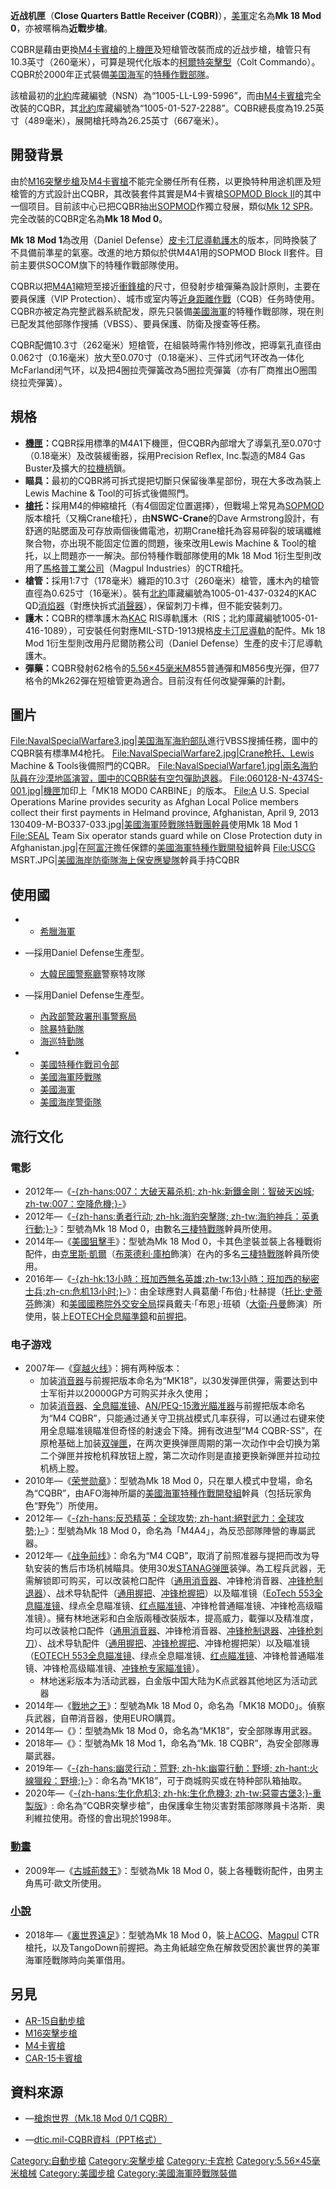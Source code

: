 {{Otheruses|Mk 18自動榴彈發射器|subject=以更換[[M4卡賓槍|M4卡賓槍]]上[[機匣|機匣]]及短槍管的近戰步槍|other=[[越南战争|越戰]]中[[美國海軍|美國海軍]]所採用的[[榴弹发射器#自動榴弹发射器|自动榴弹发射器]]}}
{{noteTA
|G1=軍事
|G2=長度單位
|G3=Firearms
}}
{{Infobox Weapon
|name= CQBR
|image= File:CQBR-alone.png
|image_size= 300px
|caption=
|origin= {{flag|USA}}
|type= [[卡賓槍|卡賓槍]]
<!-- 種類選擇 -->
|is_ranged=yes
|is_bladed=
|is_explosive=
|is_artillery=
|is_vehicle=
|is_missile=
|is_UK=
<!-- 服役記錄 -->
|service= 2000年—
|used_by=
|wars= [[阿富汗戰爭_(2001年)|2001年阿富汗戰爭]]<br/>[[伊拉克戰爭|伊拉克戰爭]]<br/>[[敘利亞內戰|敘利亞內戰]]<br/>[[伊拉克內戰|伊拉克內戰]]
<!-- 生產歷史 -->
|designer= {{tsl|en|Naval Surface Warfare Center Crane Division|美國海軍水上作戰中心克蘭分部}}
|design_date=
|manufacturer= 美國海軍水上作戰中心克蘭分部（改裝）<br/>[[柯爾特|柯爾特]]（原裝槍及零件）
|unit_cost=
|production_date=
|number=
|variants= Mk 18 Mod 0<br/>Mk 18 Mod 1
<!-- 基本規格 -->
|spec_label=
|weight= 空槍：2.7公斤
|length= -{}-
* 展開槍托：762毫米（30寸）
* 縮起槍托：679.4毫米（26.75寸）
|part_length= 262毫米（10.3寸）
|width=
|height=
|diameter=
|crew=
<!-- 投射武器規格 --> 
|cartridge= [[5.56×45mm_NATO|5.56×45毫米]]
|caliber= 5.56毫米（.223寸）
|action= [[氣動式|直接導氣式]]，[[轉拴式槍栓|轉拴式槍栓]]
|mode= 半自動、全自動，可[[擊發調變槍械|擊發調變]]
|rate=
|velocity=
|range=
|max_range=
|feed= [[STANAG彈匣|STANAG彈匣]]、[[C-Mag彈鼓|C-Mag彈鼓]]
|sights= 提把式[[機械瞄具|機械瞄具]]<br/>移除提把後可通過機匣頂部的[[皮卡汀尼導軌|皮卡汀尼導軌]]裝上[[瞄準鏡|瞄準鏡]]
}}
'''近战机匣'''（'''Close Quarters Battle Receiver (CQBR)'''），[[美軍|美軍]]定名為'''Mk 18 Mod 0'''，亦被暱稱為'''近戰步槍'''。

CQBR是藉由更換[[M4卡賓槍|M4卡賓槍]]的上[[機匣|機匣]]及短槍管改裝而成的近战步槍，槍管只有10.3英寸（260毫米），可算是現代化版本的[[CAR-15卡賓槍|柯爾特突擊型]]（Colt Commando）。CQBR於2000年正式裝備[[美国海军|美国海军]]的[[特种部队|特種作戰部隊]]。

該槍最初的[[北約|北約]]库藏編號（NSN）為“1005-LL-L99-5996”，而由[[M4卡賓槍|M4卡賓槍]]完全改裝的CQBR，其[[北約|北約]]库藏編號為“1005-01-527-2288”。CQBR總長度為19.25英寸（489毫米），展開槍托時為26.25英寸（667毫米）。

== 開發背景 ==
由於[[M16突擊步槍|M16突擊步槍]]及[[M4卡賓槍|M4卡賓槍]]不能完全勝任所有任務，{{Link-en|美國海軍水面作戰中心|Naval Surface Warfare Center}}以更換特种用途机匣及短槍管的方式設計出CQBR，其改裝套件其實是M4卡賓槍[[M4卡賓槍#SOPMOD_Block_II|SOPMOD Block II]]的其中一個项目。目前該中心已把CQBR抽出[[SOPMOD|SOPMOD]]作獨立發展，類似[[Mk_12特別用途步槍|Mk 12 SPR]]。完全改裝的CQBR定名為'''Mk 18 Mod 0'''。

'''Mk 18 Mod 1'''為改用{{tsl|en|Daniel Defense|丹尼爾防務公司}}（Daniel Defense）[[皮卡汀尼導軌|皮卡汀尼導軌]][[護木|護木]]的版本，同時換裝了不具備前準星的氣塞。改進的地方類似於供M4A1用的SOPMOD Block II套件。目前主要供SOCOM旗下的特種作戰部隊使用。

CQBR以把[[M4卡賓槍|M4A1]]縮短至接近[[衝鋒槍|衝鋒槍]]的尺寸，但發射步槍彈藥為設計原則，主要在要員保護（VIP Protection）、城市或室内等[[近身距離作戰|近身距離作戰]]（CQB）任务時使用。CQBR亦被定為完整武器系統配发，原先只裝備[[美國海軍|美國海軍]]的特種作戰部隊，現在則已配发其他部隊作搜捕（VBSS）、要員保護、防衛及搜查等任務。

CQBR配備10.3寸（262毫米）短槍管，在組裝時需作特別修改，把導氣孔直径由0.062寸（0.16毫米）放大至0.070寸（0.18毫米）、三件式闭气环改為一体化McFarland闭气环，以及把4圈拉壳彈簧改為5圈拉壳彈簧（亦有厂商推出O圈围绕拉壳彈簧）。

== 規格 ==
* '''[[機匣|機匣]]：'''CQBR採用標準的M4A1下機匣，但CQBR內部增大了導氣孔至0.070寸（0.18毫米）及改裝緩衝器，採用Precision Reflex, Inc.製造的M84 Gas Buster及擴大的[[拉機柄|拉機柄]]鎖。
* '''瞄具：'''最初的CQBR將可拆式提把切斷只保留後準星部份，現在大多改為裝上Lewis Machine & Tool的可拆式後備照門。
* '''[[槍托|槍托]]：'''採用M4的伸縮槍托（有4個固定位置選擇），但戰場上常見為[[SOPMOD|SOPMOD]]版本槍托（又稱Crane槍托），由'''NSWC-Crane'''的Dave Armstrong設計，有舒適的貼腮面及可存放兩個後備電池，初期Crane槍托為容易碎裂的玻璃纖維聚合物，亦出現不能固定位置的問題，後來改用Lewis Machine & Tool的槍托，以上問題亦一一解決。部份特種作戰部隊使用的Mk 18 Mod 1衍生型則改用了[[馬格普工業公司|馬格普工業公司]]（Magpul Industries）的CTR槍托。
* '''槍管：'''採用1:7寸（178毫米）纏距的10.3寸（260毫米）槍管，護木內的槍管直徑為0.625寸（16毫米）。裝有[[北約|北約]]庫藏編號為1005-01-437-0324的KAC QD[[消焰器|消焰器]]（對應快拆式[[消聲器|消聲器]]），保留刺刀卡榫，但不能安裝刺刀。
* '''護木：'''CQBR的標準護木為[[KAC|KAC]] RIS導軌護木（RIS；北約庫藏編號1005-01-416-1089），可安裝任何對應MIL-STD-1913規格[[皮卡汀尼導軌|皮卡汀尼導軌]]的配件。Mk 18 Mod 1衍生型則改用丹尼爾防務公司（Daniel Defense）生產的皮卡汀尼導軌護木。
* '''彈藥：'''CQBR發射62格令的[[5.56×45mm_NATO|5.56×45毫米]]M855普通彈和M856曳光彈，但77格令的Mk262彈在短槍管更為適合。目前沒有任何改變彈藥的計劃。

== 圖片 ==
<gallery>
File:NavalSpecialWarfare3.jpg|[[美国海军|美国海军]][[海豹部队|海豹部队]]進行VBSS搜捕任務，圖中的CQBR裝有標準M4枪托。
File:NavalSpecialWarfare2.jpg|Crane枪托、Lewis Machine & Tools後備照門的CQBR。
File:NavalSpecialWarfare1.jpg|兩名海豹队員在沙漠地區演習，圖中的CQBR裝有空包彈助退器。
File:060128-N-4374S-001.jpg|[[機匣|機匣]]加印上「MK18 MOD0 CARBINE」的版本。
File:A U.S. Special Operations Marine provides security as Afghan Local Police members collect their first payments in Helmand province, Afghanistan, April 9, 2013 130409-M-BO337-033.jpg|[[美國海軍陸戰隊突襲兵團|美國海軍陸戰隊特戰團幹員]]使用Mk 18 Mod 1
File:SEAL Team Six operator stands guard while on Close Protection duty in Afghanistan.jpg|在[[阿富汗|阿富汗]]擔任保鏢的[[美國海軍特種作戰開發組|美國海軍特種作戰開發組]]幹員
File:USCG MSRT.JPG|[[美國海岸防衛隊|美國海岸防衛隊]][[海上保安應變隊|海上保安應變隊]]幹員手持CQBR
</gallery>

== 使用國 ==
* {{flagcountry|Greece}}
** [[希臘海軍|希臘海軍]]{{tsl|en|Underwater Demolition Command|水下爆破司令部}}
* {{flagcountry|ROK}}—採用Daniel Defense生產型。
** [[大韓民國警察廳|大韓民國警察廳]]警察特攻隊
* {{flagcountry|ROC}}—採用Daniel Defense生產型。
** [[內政部警政署刑事警察局|內政部警政署刑事警察局]]
** [[除暴特勤隊|除暴特勤隊]]
** [[海巡特勤隊|海巡特勤隊]]
* {{flagcountry|USA}}
** [[美國特種作戰司令部|美國特種作戰司令部]]
** [[美國海軍陸戰隊|美國海軍陸戰隊]]
** [[美國海軍|美國海軍]]
** [[美國海岸警衛隊|美國海岸警衛隊]]

== 流行文化 ==
{{NoteTA
|G1=Movie
|G2=Game
|G3=ACG
|G4=comic
}}

=== 電影 ===
* 2012年—《[[007：大破天幕杀机|-{zh-hans:007：大破天幕杀机; zh-hk:新鐵金剛：智破天凶城; zh-tw:007：空降危機;}-]]》
* 2012年—《[[勇者行動|-{zh-hans:勇者行动; zh-hk:海豹突擊隊; zh-tw:海豹神兵：英勇行動;}-]]》：型號為Mk 18 Mod 0，由數名[[海豹部隊|三棲特戰隊]]幹員所使用。
* 2014年—《[[美國狙擊手|美國狙擊手]]》：型號為Mk 18 Mod 0，卡其色塗裝並裝上各種戰術配件，由[[克里斯·凱爾|克里斯·凱爾]]（[[布萊德利·庫柏|布萊德利·庫柏]]飾演）在內的多名[[海豹部隊|三棲特戰隊]]幹員所使用。
* 2016年—《[[13小時：班加西的秘密士兵|-{zh-hk:13小時：班加西無名英雄;zh-tw:13小時：班加西的秘密士兵;zh-cn:危机13小时;}-]]》：由全球應對人員葛蘭·「布伯」·杜赫提（[[托比·史蒂芬|托比·史蒂芬]]飾演）和[[美國國務院|美國國務院]][[美國外交安全局|外交安全局]]探員戴夫·「布恩」·班頓（[[大衛·丹曼|大衛·丹曼]]飾演）所使用，裝上[[EOTECH|EOTECH]][[全息瞄準鏡|全息瞄準鏡]]和[[輔助握把|前握把]]。

=== 电子游戏 ===
* 2007年—《[[穿越火线|穿越火线]]》：拥有两种版本：
** 加装[[抑制器|消音器]]与前握把版本命名为“MK18”，以30发弹匣供彈，需要达到中士军衔并以20000GP方可购买并永久使用；
** 加装[[抑制器|消音器]]、[[全息瞄准镜|全息瞄准镜]]、[[AN/PEQ-15激光瞄准器|AN/PEQ-15激光瞄准器]]与前握把版本命名为“M4 CQBR”，只能通过通关守卫挑战模式几率获得，可以通过右键来使用全息瞄准镜瞄准但奇怪的射速会下降。拥有改进型“M4 CQBR-SS”，在原枪基础上加装[[弹匣并联|双弹匣]]，在两次更换弹匣周期的第一次动作中会切换为第二个弹匣并按枪机释放钮上膛，第二次动作则是直接更换新弹匣并拉动拉机柄上膛。
* 2010年—《[[荣誉勋章2010|荣誉勋章]]》：型號為Mk 18 Mod 0，只在單人模式中登場，命名為“CQBR”，由AFO海神所屬的[[美國海軍特種作戰開發組|美國海軍特種作戰開發組]]幹員（包括玩家角色“野免”）所使用。
* 2012年—《[[絕對武力：全球攻勢|-{zh-hans:反恐精英：全球攻势; zh-hant:絕對武力：全球攻勢;}-]]》：型號為Mk 18 Mod 0，命名為「M4A4」，為反恐部隊陣營的專屬武器。
* 2012年—《[[战争前线|战争前线]]》：命名为“M4 CQB”，取消了前照准器与提把而改为导轨安装的售后市场机械瞄具。使用30发[[STANAG弹匣|STANAG弹匣]]装弹。為工程兵武器，无需解锁即可购买，可以改装枪口配件（[[抑制器|通用消音器]]、冲锋枪消音器、[[炮口制动器|冲锋枪制退器]]）、战术导轨配件（[[辅助握把|通用握把]]、[[宽型前握把|冲锋枪握把]]）以及瞄准镜（[[全息瞄准镜|EoTech 553全息瞄准镜]]、绿点全息瞄准镜、[[红点瞄准镜|红点瞄准镜]]、冲锋枪普通瞄准镜、冲锋枪高级瞄准镜）。擁有林地迷彩和白金版兩種改裝版本，提高威力，載彈以及精准度，均可以改装枪口配件（[[抑制器|通用消音器]]、冲锋枪消音器、[[炮口制动器|冲锋枪制退器]]、[[刺刀|冲锋枪刺刀]]）、战术导轨配件（[[辅助握把|通用握把]]、[[宽型前握把|冲锋枪握把]]、冲锋枪握把架）以及瞄准镜（[[EOTECH|EOTECH 553全息瞄准镜]]、绿点全息瞄准镜、[[红点瞄准镜|红点瞄准镜]]、冲锋枪普通瞄准镜、冲锋枪高级瞄准镜、[[Leupold_Mark_4_CQ/T光学瞄准镜|冲锋枪专家瞄准镜]]）。
**林地迷彩版本为活动武器，白金版中国大陆为K点武器其他地区为活动武器
* 2014年—《[[戰地之王|戰地之王]]》：型號為Mk 18 Mod 0，命名為「MK18 MOD0」。偵察兵武器，自帶消音器，使用EURO購買。
* 2014年—《{{tsl|en|Insurgency (video game)|叛亂 (遊戲)|叛亂}}》：型號為Mk 18 Mod 0，命名為“MK18”，安全部隊專用武器。
* 2018年—《{{tsl|en|Insurgency: Sandstorm|叛亂：沙漠風暴}}》：型號為Mk 18 Mod 1，命名為“Mk. 18 CQBR”，為安全部隊專屬武器。
* 2019年—《[[火線獵殺：野境|-{zh-hans:幽灵行动：荒野; zh-hk:幽靈行動：野境; zh-hant:火線獵殺：野境;}-]]》：命名為“MK18”，可于商城购买或在特种部队箱抽取。
* 2020年—《[[生化危机3_重制版|-{zh-hans:生化危机3; zh-hk:生化危機3; zh-tw:惡靈古堡3;}-重製版]]》: 命名為“CQBR突擊步槍”，由保護傘生物災害對策部隊隊員卡洛斯．奧利維拉使用。奇怪的會出現於1998年。

===[[動畫|動畫]]===
* 2009年—《[[古城荊棘王|古城荊棘王]]》：型號為Mk 18 Mod 0，裝上各種戰術配件，由男主角馬可·歐文所使用。

===[[小說|小說]]===
* 2018年—《[[裏世界遠足|裏世界遠足]]》：型號為Mk 18 Mod 0，裝上[[ACOG|ACOG]]、[[Magpul|Magpul]] CTR槍托，以及TangoDown前握把。為主角紙越空魚在解救受困於裏世界的美軍海軍陸戰隊時向美軍借用。

== 另見 ==
{{commons|CQBR}}
* [[AR-15自動步槍|AR-15自動步槍]]
* [[M16突擊步槍|M16突擊步槍]]
* [[M4卡賓槍|M4卡賓槍]]
* [[CAR-15卡賓槍|CAR-15卡賓槍]]

== 資料來源 ==
* {{zh icon}}—[http://pewpewpew.work/usa/m16/m4/cqbr.htm 槍炮世界（Mk.18 Mod 0/1 CQBR）]{{Wayback|url=http://pewpewpew.work/usa/m16/m4/cqbr.htm |date=20190906085050 }}
* {{en icon}}—[https://web.archive.org/web/20110521215954/http://www.dtic.mil/ndia/2003smallarms/john.ppt dtic.mil-CQBR資枓（PPT格式）]
{{AR15etc}}
{{ModernUSInfWeaponsNav}}

[[Category:自動步槍|Category:自動步槍]]
[[Category:突擊步槍|Category:突擊步槍]]
[[Category:卡宾枪|Category:卡宾枪]]
[[Category:5.56×45毫米槍械|Category:5.56×45毫米槍械]]
[[Category:美國步槍|Category:美國步槍]]
[[Category:美國海軍陸戰隊裝備|Category:美國海軍陸戰隊裝備]]